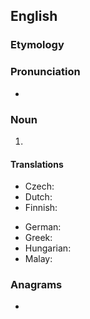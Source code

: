 {{also|pico-second}}
==English==

===Etymology===
{{affix|en|pico-|t1=metric prefix|second}}

===Pronunciation===
* {{a|UK}} {{IPA|en|/ˈpiː.kəʊˌsɛk.ənd/}}

===Noun===
{{en-noun}}

# {{SI-unit|en|pico|second|time}}

====Translations====
{{trans-top|10<sup>-12</sup> second}}
* Czech: {{t|cs|pikosekunda|f}}
* Dutch: {{t+|nl|picoseconde|m}}
* Finnish: {{t+|fi|pikosekunti}}
{{trans-mid}}
* German: {{t+|de|Picosekunde|f}}
* Greek: {{t|el|πικοδευτερόλεπτο|n}}
* Hungarian: {{t|hu|pikoszekundum}}
* Malay: {{t|ms|pikosaat}}
{{trans-bottom}}

===Anagrams===
* {{anagrams|en|a=ccdeinoops|endoscopic}}
